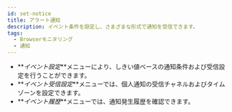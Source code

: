 ```yaml
---
id: set-notice
title: アラート通知
description: イベント条件を設定し、さまざまな形式で通知を受信できます。
tags:
  - Browserモニタリング
  - 通知
---
```


- **_イベント設定_**メニューにより、しきい値ベースの通知条件および受信設定を行うことができます。
- **_イベント受信設定_**メニューでは、個人通知の受信チャネルおよびタイムゾーンを設定できます。
- **_イベント履歴_**メニューでは、通知発生履歴を確認できます。


<Notecommonsetnotice />
